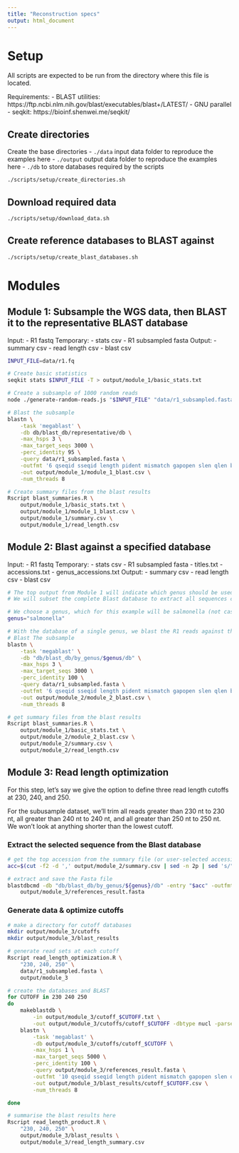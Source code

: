```yaml
---
title: "Reconstruction specs"
output: html_document
---
```



# Setup

All scripts are expected to be run from the directory where this file is located.

Requirements:
 - BLAST utilities: https://ftp.ncbi.nlm.nih.gov/blast/executables/blast+/LATEST/
 - GNU parallel
 - seqkit: https://bioinf.shenwei.me/seqkit/

## Create directories

Create the base directories
 - `./data` input data folder to reproduce the examples here
 - `./output` output data folder to reproduce the examples here
 - `./db` to store databases required by the scripts

```bash
./scripts/setup/create_directories.sh
```

## Download required data

```bash
./scripts/setup/download_data.sh
```

## Create reference databases to BLAST against

```bash
./scripts/setup/create_blast_databases.sh
```

# Modules

## Module 1: Subsample the WGS data, then BLAST it to the representative BLAST database

Input:
 - R1 fastq
Temporary:
 - stats csv
 - R1 subsampled fasta
Output:
 - summary csv
 - read length csv
 - blast csv

```bash

INPUT_FILE=data/r1.fq

# Create basic statistics
seqkit stats $INPUT_FILE -T > output/module_1/basic_stats.txt

# Create a subsample of 1000 random reads
node ./generate-random-reads.js "$INPUT_FILE" "data/r1_subsampled.fasta"

# Blast the subsample
blastn \
    -task 'megablast' \
    -db db/blast_db/representative/db \
    -max_hsps 3 \
    -max_target_seqs 3000 \
    -perc_identity 95 \
    -query data/r1_subsampled.fasta \
    -outfmt '6 qseqid sseqid length pident mismatch gapopen slen qlen bitscore stitle' \
    -out output/module_1/module_1_blast.csv \
    -num_threads 8

# Create summary files from the blast results
Rscript blast_summaries.R \
    output/module_1/basic_stats.txt \
    output/module_1/module_1_blast.csv \
    output/module_1/summary.csv \
    output/module_1/read_length.csv
```

## Module 2: Blast against a specified database

Input:
 - R1 fastq
Temporary:
 - stats csv
 - R1 subsampled fasta
 - titles.txt
 - accessions.txt
 - genus_accessions.txt
Output:
 - summary csv
 - read length csv
 - blast csv

```bash

# The top output from Module 1 will indicate which genus should be used as a candidate genome
# We will subset the complete Blast database to extract all sequences corresponding to that sequence

# We choose a genus, which for this example will be salmonella (not case sensitive)
genus="salmonella"

# With the database of a single genus, we blast the R1 reads against them, this time only allowing 100% identity but otherwise the same as Module 1
# Blast The subsample
blastn \
    -task 'megablast' \
    -db "db/blast_db/by_genus/$genus/db" \
    -max_hsps 3 \
    -max_target_seqs 3000 \
    -perc_identity 100 \
    -query data/r1_subsampled.fasta \
    -outfmt '6 qseqid sseqid length pident mismatch gapopen slen qlen bitscore stitle' \
    -out output/module_2/module_2_blast.csv \
    -num_threads 8

# get summary files from the blast results
Rscript blast_summaries.R \
    output/module_1/basic_stats.txt \
    output/module_2/module_2_blast.csv \
    output/module_2/summary.csv \
    output/module_2/read_length.csv
```

## Module 3: Read length optimization

For this step, let's say we give the option to define three read length cutoffs
at 230, 240, and 250.

For the subusample dataset, we'll trim all reads greater than 230 nt to 230 nt,
all greater than 240 nt to 240 nt, and all greater than 250 nt to 250 nt. We won't
look at anything shorter than the lowest cutoff.

### Extract the selected sequence from the Blast database

```bash
# get the top accession from the summary file (or user-selected accession)
acc=$(cut -f2 -d ',' output/module_2/summary.csv | sed -n 2p | sed 's/"//g')

# extract and save the Fasta file
blastdbcmd -db "db/blast_db/by_genus/${genus}/db" -entry "$acc" -outfmt "%f" > \
    output/module_3/references_result.fasta
```

### Generate data & optimize cutoffs

```bash

# make a directory for cutoff databases
mkdir output/module_3/cutoffs
mkdir output/module_3/blast_results

# generate read sets at each cutoff
Rscript read_length_optimization.R \
    "230, 240, 250" \
    data/r1_subsampled.fasta \
    output/module_3

# create the databases and BLAST
for CUTOFF in 230 240 250
do
    makeblastdb \
        -in output/module_3/cutoff_$CUTOFF.txt \
        -out output/module_3/cutoffs/cutoff_$CUTOFF -dbtype nucl -parse_seqids
    blastn \
        -task 'megablast' \
        -db output/module_3/cutoffs/cutoff_$CUTOFF \
        -max_hsps 1 \
        -max_target_seqs 5000 \
        -perc_identity 100 \
        -query output/module_3/references_result.fasta \
        -outfmt '10 qseqid sseqid length pident mismatch gapopen slen qlen bitscore' \
        -out output/module_3/blast_results/cutoff_$CUTOFF.csv \
        -num_threads 8

done

# summarise the blast results here
Rscript read_length_product.R \
    "230, 240, 250" \
    output/module_3/blast_results \
    output/module_3/read_length_summary.csv

```
